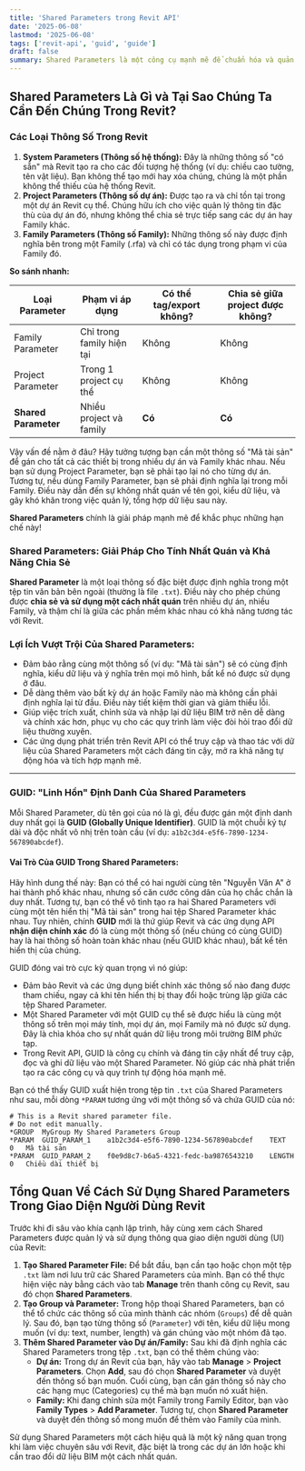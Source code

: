 ```yaml
---
title: 'Shared Parameters trong Revit API'
date: '2025-06-08'
lastmod: '2025-06-08'
tags: ['revit-api', 'guid', 'guide']
draft: false
summary: Shared Parameters là một công cụ mạnh mẽ để chuẩn hóa và quản lý dữ liệu trong các mô hình Revit, vượt ra ngoài giới hạn của một dự án hay Family đơn lẻ. Và cốt lõi của sự mạnh mẽ đó chính là **GUID** - yếu tố định danh duy nhất, đảm bảo tính chính xác và nhất quán của dữ liệu.
---
```


<TOCInline toc={props.toc} exclude="" />

## Shared Parameters Là Gì và Tại Sao Chúng Ta Cần Đến Chúng Trong Revit?

### Các Loại Thông Số Trong Revit

1.  **System Parameters (Thông số hệ thống):** Đây là những thông số "có sẵn" mà Revit tạo ra cho các đối tượng hệ thống (ví dụ: chiều cao tường, tên vật liệu). Bạn không thể tạo mới hay xóa chúng, chúng là một phần không thể thiếu của hệ thống Revit.
2.  **Project Parameters (Thông số dự án):** Được tạo ra và chỉ tồn tại trong một dự án Revit cụ thể. Chúng hữu ích cho việc quản lý thông tin đặc thù của dự án đó, nhưng không thể chia sẻ trực tiếp sang các dự án hay Family khác.
3.  **Family Parameters (Thông số Family):** Những thông số này được định nghĩa bên trong một Family (.rfa) và chỉ có tác dụng trong phạm vi của Family đó.

**So sánh nhanh:**

| Loại Parameter       | Phạm vi áp dụng           | Có thể tag/export không? | Chia sẻ giữa project được không? |
| -------------------- | ------------------------- | ------------------------ | -------------------------------- |
| Family Parameter     | Chỉ trong family hiện tại | Không                    | Không                            |
| Project Parameter    | Trong 1 project cụ thể    | Không                    | Không                            |
| **Shared Parameter** | Nhiều project và family   | **Có**                   | **Có**                           |

Vậy vấn đề nằm ở đâu? Hãy tưởng tượng bạn cần một thông số "Mã tài sản" để gán cho tất cả các thiết bị trong nhiều dự án và Family khác nhau. Nếu bạn sử dụng Project Parameter, bạn sẽ phải tạo lại nó cho từng dự án. Tương tự, nếu dùng Family Parameter, bạn sẽ phải định nghĩa lại trong mỗi Family. Điều này dẫn đến sự không nhất quán về tên gọi, kiểu dữ liệu, và gây khó khăn trong việc quản lý, tổng hợp dữ liệu sau này.

**Shared Parameters** chính là giải pháp mạnh mẽ để khắc phục những hạn chế này\!

### Shared Parameters: Giải Pháp Cho Tính Nhất Quán và Khả Năng Chia Sẻ

**Shared Parameter** là một loại thông số đặc biệt được định nghĩa trong một tệp tin văn bản bên ngoài (thường là file `.txt`). Điều này cho phép chúng được **chia sẻ và sử dụng một cách nhất quán** trên nhiều dự án, nhiều Family, và thậm chí là giữa các phần mềm khác nhau có khả năng tương tác với Revit.

### Lợi Ích Vượt Trội Của Shared Parameters:

- Đảm bảo rằng cùng một thông số (ví dụ: "Mã tài sản") sẽ có cùng định nghĩa, kiểu dữ liệu và ý nghĩa trên mọi mô hình, bất kể nó được sử dụng ở đâu.
- Dễ dàng thêm vào bất kỳ dự án hoặc Family nào mà không cần phải định nghĩa lại từ đầu. Điều này tiết kiệm thời gian và giảm thiểu lỗi.
- Giúp việc trích xuất, chỉnh sửa và nhập lại dữ liệu BIM trở nên dễ dàng và chính xác hơn, phục vụ cho các quy trình làm việc đòi hỏi trao đổi dữ liệu thường xuyên.
- Các ứng dụng phát triển trên Revit API có thể truy cập và thao tác với dữ liệu của Shared Parameters một cách đáng tin cậy, mở ra khả năng tự động hóa và tích hợp mạnh mẽ.

---

### GUID: "Linh Hồn" Định Danh Của Shared Parameters

Mỗi Shared Parameter, dù tên gọi của nó là gì, đều được gán một định danh duy nhất gọi là **GUID (Globally Unique Identifier)**. GUID là một chuỗi ký tự dài và độc nhất vô nhị trên toàn cầu (ví dụ: `a1b2c3d4-e5f6-7890-1234-567890abcdef`).

#### Vai Trò Của GUID Trong Shared Parameters:

Hãy hình dung thế này: Bạn có thể có hai người cùng tên "Nguyễn Văn A" ở hai thành phố khác nhau, nhưng số căn cước công dân của họ chắc chắn là duy nhất. Tương tự, bạn có thể vô tình tạo ra hai Shared Parameters với cùng một tên hiển thị "Mã tài sản" trong hai tệp Shared Parameter khác nhau. Tuy nhiên, chính **GUID** mới là thứ giúp Revit và các ứng dụng API **nhận diện chính xác** đó là cùng một thông số (nếu chúng có cùng GUID) hay là hai thông số hoàn toàn khác nhau (nếu GUID khác nhau), bất kể tên hiển thị của chúng.

GUID đóng vai trò cực kỳ quan trọng vì nó giúp:

- Đảm bảo Revit và các ứng dụng biết chính xác thông số nào đang được tham chiếu, ngay cả khi tên hiển thị bị thay đổi hoặc trùng lặp giữa các tệp Shared Parameter.
- Một Shared Parameter với một GUID cụ thể sẽ được hiểu là cùng một thông số trên mọi máy tính, mọi dự án, mọi Family mà nó được sử dụng. Đây là chìa khóa cho sự nhất quán dữ liệu trong môi trường BIM phức tạp.
- Trong Revit API, GUID là công cụ chính và đáng tin cậy nhất để truy cập, đọc và ghi dữ liệu vào một Shared Parameter. Nó giúp các nhà phát triển tạo ra các công cụ và quy trình tự động hóa mạnh mẽ.

Bạn có thể thấy GUID xuất hiện trong tệp tin `.txt` của Shared Parameters như sau, mỗi dòng `*PARAM` tương ứng với một thông số và chứa GUID của nó:

```
# This is a Revit shared parameter file.
# Do not edit manually.
*GROUP	MyGroup	My Shared Parameters Group
*PARAM	GUID_PARAM_1	a1b2c3d4-e5f6-7890-1234-567890abcdef	TEXT	0	Mã tài sản
*PARAM	GUID_PARAM_2	f0e9d8c7-b6a5-4321-fedc-ba9876543210	LENGTH	0	Chiều dài thiết bị
```

## Tổng Quan Về Cách Sử Dụng Shared Parameters Trong Giao Diện Người Dùng Revit

Trước khi đi sâu vào khía cạnh lập trình, hãy cùng xem cách Shared Parameters được quản lý và sử dụng thông qua giao diện người dùng (UI) của Revit:

1.  **Tạo Shared Parameter File:** Để bắt đầu, bạn cần tạo hoặc chọn một tệp `.txt` làm nơi lưu trữ các Shared Parameters của mình. Bạn có thể thực hiện việc này bằng cách vào tab **Manage** trên thanh công cụ Revit, sau đó chọn **Shared Parameters**.
2.  **Tạo Group và Parameter:** Trong hộp thoại Shared Parameters, bạn có thể tổ chức các thông số của mình thành các nhóm (`Groups`) để dễ quản lý. Sau đó, bạn tạo từng thông số (`Parameter`) với tên, kiểu dữ liệu mong muốn (ví dụ: text, number, length) và gán chúng vào một nhóm đã tạo.
3.  **Thêm Shared Parameter vào Dự án/Family:** Sau khi đã định nghĩa các Shared Parameters trong tệp `.txt`, bạn có thể thêm chúng vào:
    - **Dự án:** Trong dự án Revit của bạn, hãy vào tab **Manage** \> **Project Parameters**. Chọn **Add**, sau đó chọn **Shared Parameter** và duyệt đến thông số bạn muốn. Cuối cùng, bạn cần gán thông số này cho các hạng mục (Categories) cụ thể mà bạn muốn nó xuất hiện.
    - **Family:** Khi đang chỉnh sửa một Family trong Family Editor, bạn vào **Family Types** \> **Add Parameter**. Tương tự, chọn **Shared Parameter** và duyệt đến thông số mong muốn để thêm vào Family của mình.

Sử dụng Shared Parameters một cách hiệu quả là một kỹ năng quan trọng khi làm việc chuyên sâu với Revit, đặc biệt là trong các dự án lớn hoặc khi cần trao đổi dữ liệu BIM một cách nhất quán.
